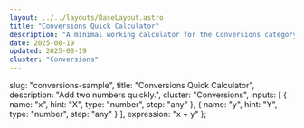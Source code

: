 ```yaml
---
layout: ../../layouts/BaseLayout.astro
title: "Conversions Quick Calculator"
description: "A minimal working calculator for the Conversions category."
date: 2025-08-19
updated: 2025-08-19
cluster: "Conversions"
---
```



  slug: "conversions-sample",
  title: "Conversions Quick Calculator",
  description: "Add two numbers quickly.",
  cluster: "Conversions",
  inputs: [
    { name: "x", hint: "X", type: "number", step: "any" },
    { name: "y", hint: "Y", type: "number", step: "any" }
  ],
  expression: "x + y"
};

<Calculator schema={schema} />
